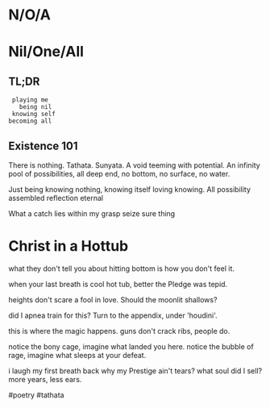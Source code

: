 # N/O/A

# Nil/One/All

## TL;DR

     playing me
       being nil
     knowing self
    becoming all

## Existence 101

There is nothing.
Tathata.
Sunyata.
A void teeming with potential.
An infinity pool of possibilities,
all deep end, no bottom,
no surface, no water.

Just being knowing nothing,
knowing itself
loving knowing.
All possibility assembled
reflection eternal

What a catch
lies within my grasp
seize sure thing

# Christ in a Hottub

what they don't tell you about hitting bottom
is how you don't feel it.

when your last breath is cool hot tub,
better the Pledge was tepid.

heights don't scare a fool in love.
Should the moonlit shallows?

did I apnea train for this?
Turn to the appendix,
under 'houdini'.

this is where the magic happens.
guns don't crack ribs, people do.

notice the bony cage,
imagine what landed you here.
notice the bubble of rage,
imagine what sleeps at your defeat.

i laugh my first breath back
why my Prestige ain't tears?
what soul did I sell?
more years, less ears.

#poetry #tathata
